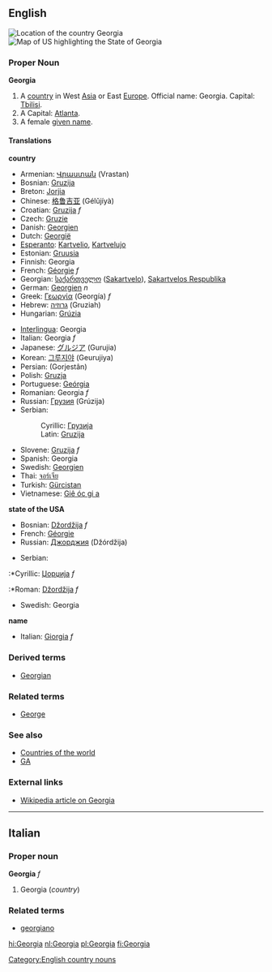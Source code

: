 ==English==
{{wikipedia}}
[[Image:LocationGeorgia.png|thumb|right|Location of the country Georgia]]
[[Image:Map of USA highlighting Georgia.png|thumb|right|Map of US highlighting the State of Georgia]]
===Proper Noun===
'''Georgia'''
#A [[country]] in West [[Asia]] or East [[Europe]]. Official name: Georgia. Capital: [[Tbilisi]].
#A {{USstate}} Capital: [[Atlanta]].
#A female [[given name]].

====Translations====
'''country'''
{{top}}
*Armenian: [[Վրաստան]] (Vrastan)
*Bosnian: [[Gruzija]] {{f}}
*Breton: [[Jorjia]]
*Chinese: [[格鲁吉亚]] (Gélŭjíyà)
*Croatian: [[Gruzija]] ''f''
*Czech: [[Gruzie]]
*Danish: [[Georgien]]
*Dutch: [[Georgië]]
*[[Esperanto]]: [[Kartvelio]], [[Kartvelujo]]
*Estonian: [[Gruusia]]
*Finnish: Georgia
*French: [[Géorgie]] ''f''
*Georgian: [[საქართველო]] ([[Sakartvelo]]), [[Sakartvelos Respublika]]
*German: [[Georgien]] ''n''
*Greek: [[Γεωργία]] (Georgía) ''f''
*Hebrew: [[גרוזיה]] (Gruziah)
*Hungarian: [[Grúzia]]
{{mid}}
*[[Interlingua]]: Georgia
*Italian: Georgia ''f''
*Japanese: [[グルジア]] (Gurujia)
*Korean: [[그루지야]] (Geurujiya)
*Persian: {{FAchar|[[گرجستان]]}} (Gorjestân)
*Polish: [[Gruzja]]
*Portuguese: [[Geórgia]]
*Romanian: Georgia ''f''
*Russian: [[Грузия]] (Grúzija) {{f}}
*Serbian:
*:Cyrillic: [[Грузија]] {{f}}
*:Latin: [[Gruzija#Serbian|Gruzija]] {{f}}
*Slovene: [[Gruzija]] ''f''
*Spanish: Georgia
*Swedish: [[Georgien]]
*Thai: [[จอร์เจีย]]
*Turkish: [[Gürcistan]]
*Vietnamese: [[Giê óc gi a]]
{{bottom}}

'''state of the USA'''
{{top}}
*Bosnian: [[Džordžija]] ''f''
*French: [[Géorgie]]
*Russian: [[Джорджия]] (Džórdžija) {{f}}
{{mid}}
*Serbian:
:*Cyrillic: [[Џорџија]] ''f''
:*Roman: [[Džordžija#Serbian|Džordžija]] ''f''
*Swedish: Georgia
{{bottom}}

'''name'''
{{top}}
*Italian: [[Giorgia]] ''f''
{{mid}}
{{bottom}}

===Derived terms===
*[[Georgian]]

===Related terms===
*[[George]]

===See also===
*[[Countries of the world]]
*[[GA]]

===External links===
*[[w:Georgia (country)|Wikipedia article on Georgia]]
{{pedialite}}

----

==Italian==
===Proper noun===
'''Georgia''' ''f''

# Georgia (''country'')

===Related terms===
*[[georgiano]]

[[Category:English country nouns]]

[[hi:Georgia]]
[[nl:Georgia]]
[[pl:Georgia]]
[[fi:Georgia]]